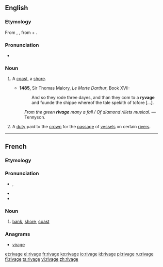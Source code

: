 ==English==

===Etymology===
From {{etyl|xno}} {{term|rivage|lang=xno}}, {{etyl|frm}} {{term|rivage|lang=fr}}, from {{term|rive}} + {{term|-age}}.

===Pronunciation===
* {{a|UK}} {{IPA|/ˈɹɪvɪdʒ/}}

===Noun===
{{en-noun}}

# {{context|now|_|rare|poetic}} A [[coast]], a [[shore]].
#* '''1485''', Sir Thomas Malory, ''Le Morte Darthur'', Book XVII:
#*: And so they rode three dayes, and than they com to a '''ryvage''' and founde the shippe whereof the tale spekith of tofore [...].
#: {{rfquotek|Spenser}}
#: ''From the green '''rivage''' many a fall / Of diamond rillets musical.'' &mdash; Tennyson.
# {{legal|UK|historical}} A [[duty]] paid to the [[crown]] for the [[passage]] of [[vessel]]s on certain [[river]]s.

----

==French==

===Etymology===
{{suffix|rive|age|lang=fr}}

===Pronunciation===
* {{IPA|/ʁi.vaʒ/|lang=fr}}, {{X-SAMPA|/Ri.vaZ/|lang=fr}}
* {{homophones|rivages|lang=fr}}
* {{hyphenation|ri|vage|lang=fr}}

===Noun===
{{fr-noun|m}}

# [[bank]], [[shore]], [[coast]]

===Anagrams===
* [[virage#French|virage]]

[[et:rivage]]
[[el:rivage]]
[[fr:rivage]]
[[ko:rivage]]
[[io:rivage]]
[[id:rivage]]
[[pl:rivage]]
[[ru:rivage]]
[[fi:rivage]]
[[ta:rivage]]
[[vi:rivage]]
[[zh:rivage]]